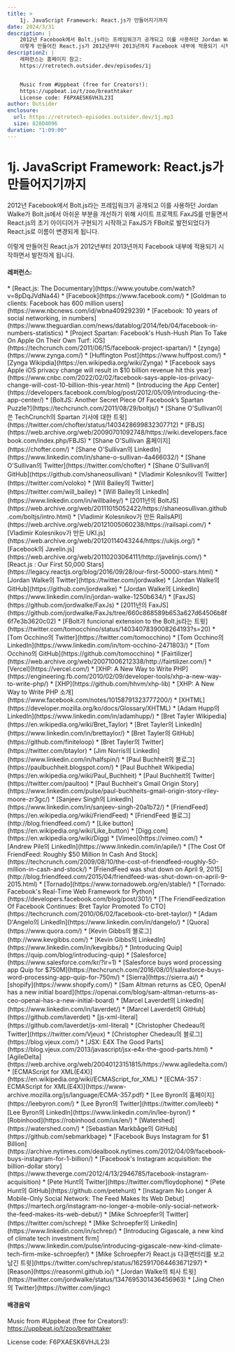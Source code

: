 ```yaml
---
title: >
    1j. JavaScript Framework: React.js가 만들어지기까지
date: 2024/3/31
description: |
    2012년 Facebook에서 Bolt.js라는 프레임워크가 공개되고 이를 사용하던 Jordan Walke가 Bolt.js에서 아쉬운 부분을 개선하기 위해 사이트 프로젝트 FaxJS를 만들면서 React.js의 초기 아이디어가 구현되기 시작하고 FaxJS가 FBolt로 발전되었다가 React.js로 이름이 변경되게 됩니다.
    이렇게 만들어진 React.js가 2012년부터 2013년까지 Facebook 내부에 적용되기 시작하면서 발전하게 됩니다.
description2: |
    레퍼런스는 홈페이지 참고:
    https://retrotech.outsider.dev/episodes/1j


    Music from #Uppbeat (free for Creators!):
    https://uppbeat.io/t/zoo/breathtaker
    License code: F6PXAESK6VHJL23I
author: Outsider
enclosure:
  url: https://retrotech-episodes.outsider.dev/1j.mp3
  size: 82804096
duration: "1:09:00"
---
```


# 1j. JavaScript Framework: React.js가 만들어지기까지

2012년 Facebook에서 Bolt.js라는 프레임워크가 공개되고
이를 사용하던 Jordan Walke가 Bolt.js에서 아쉬운 부분을 개선하기 위해
사이트 프로젝트 FaxJS를 만들면서 React.js의 초기 아이디어가 구현되기 시작하고
FaxJS가 FBolt로 발전되었다가 React.js로 이름이 변경되게 됩니다.

이렇게 만들어진 React.js가 2012년부터 2013년까지 Facebook 내부에
적용되기 시작하면서 발전하게 됩니다.


<Badges
  apple="https://podcasts.apple.com/kr/podcast/1j-javascript-framework-react-js%EA%B0%80-%EB%A7%8C%EB%93%A4%EC%96%B4%EC%A7%80%EA%B8%B0%EA%B9%8C%EC%A7%80/id1698903712?i=1000650962985"
  youtube="https://www.youtube.com/watch?v=4Z8qAzlnue8&list=PLEHf_UYxvkp9HCnP3UIZhEss_Yo4XuUDX"
  spotify="https://open.spotify.com/episode/30cg6vCX7dks7pYndIhI88"
/>

#### 레퍼런스:
<div className="refs">
    * [React.js: The Documentary](https://www.youtube.com/watch?v=8pDqJVdNa44)
    * [Facebook](https://www.facebook.com/)
    * [Goldman to clients: Facebook has 600 million users](https://www.nbcnews.com/id/wbna40929239)
    * [Facebook: 10 years of social networking, in numbers](https://www.theguardian.com/news/datablog/2014/feb/04/facebook-in-numbers-statistics)
    * [Project Spartan: Facebook's Hush-Hush Plan To Take On Apple On Their Own Turf: iOS](https://techcrunch.com/2011/06/15/facebook-project-spartan/)
    * [zynga](https://www.zynga.com/)
    * [Huffington Post](https://www.huffpost.com/)
    * [Zynga Wikipdia](https://en.wikipedia.org/wiki/Zynga)
    * [Facebook says Apple iOS privacy change will result in $10 billion revenue hit this year](https://www.cnbc.com/2022/02/02/facebook-says-apple-ios-privacy-change-will-cost-10-billion-this-year.html)
    * [Introducing the App Center](https://developers.facebook.com/blog/post/2012/05/09/introducing-the-app-center/)
    * [BoltJS: Another Secret Piece Of Facebook’s Spartan Puzzle?](https://techcrunch.com/2011/08/29/boltjs/)
    * [Shane O'Sullivan이 쓴 TechCrunch의 Spartan 기사에 대한 트윗](https://twitter.com/chofter/status/1403428699832307712)
    * [FBJS](https://web.archive.org/web/20090701092748/https://wiki.developers.facebook.com/index.php/FBJS)
    * [Shane O'Sullivan 홈페이지](https://chofter.com/)
    * [Shane O'Sullivan의 LinkedIn](https://www.linkedin.com/in/shane-o-sullivan-4a466032/)
    * [Shane O'Sullivan의 Twitter](https://twitter.com/chofter)
    * [Shane O'Sullivan의 GitHub](https://github.com/shaneosullivan)
    * [Vladimir Kolesnikov의 Twitter](https://twitter.com/voloko)
    * [Will Bailey의 Twitter](https://twitter.com/will_bailey)
    * [Will Bailey의 LinkedIn](https://www.linkedin.com/in/willbailey/)
    * [2011년의 BoltJS](https://web.archive.org/web/20111015052422/https://shaneosullivan.github.com/boltjs/intro.html)
    * [Vladimir Kolesnikov가 만든 RailsAPI](https://web.archive.org/web/20121005060238/https://railsapi.com/)
    * [Vladimir Kolesnikov가 만든 UKI.js](https://web.archive.org/web/20120114043244/https://ukijs.org/)
    * [Facebook의 Javelin.js](https://web.archive.org/web/20110203064111/http://javelinjs.com/)
    * [React.js : Our First 50,000 Stars](https://legacy.reactjs.org/blog/2016/09/28/our-first-50000-stars.html)
    * [Jordan Walke의 Twitter](https://twitter.com/jordwalke)
    * [Jordan Walke의 GitHub](https://github.com/jordwalke)
    * [Jordan Walke의 LinkedIn](https://www.linkedin.com/in/jordan-walke-1250b634/)
    * [FaxJS](https://github.com/jordwalke/FaxJs)
    * [2011년의 FaxJS](https://github.com/jordwalke/FaxJs/tree/660c868589b653a627d64506b8f6f7e3b3620c02)
    * [FBolt가 funcional extension to the Bolt.js라는 트윗](https://twitter.com/tomocchino/status/1403407839008264193?s=20)
    * [Tom Occhino의 Twitter](https://twitter.com/tomocchino)
    * [Tom Occhino의 LinkedIn](https://www.linkedin.com/in/tom-occhino-2471803/)
    * [Tom Occhino의 GitHub](https://github.com/tomocchino)
    * [Fairtilizer](https://web.archive.org/web/20071006212338/http://fairtilizer.com/)
    * [Vercel](https://vercel.com/)
    * [XHP: A New Way to Write PHP](https://engineering.fb.com/2010/02/09/developer-tools/xhp-a-new-way-to-write-php/)
    * [XHP](https://github.com/hhvm/xhp-lib)
    * [XHP: A New Way to Write PHP 소개](https://www.facebook.com/notes/10158791323777200/)
    * [XHTML](https://developer.mozilla.org/ko/docs/Glossary/XHTML)
    * [Adam Hupp의 LinkedIn](https://www.linkedin.com/in/adamhupp/)
    * [Bret Tayler Wikipedia](https://en.wikipedia.org/wiki/Bret_Taylor)
    * [Bret Tayler의 LinkedIn](https://www.linkedin.com/in/brettaylor/)
    * [Bret Tayler의 GitHub](https://github.com/finiteloop)
    * [Bret Tayler의 Twitter](https://twitter.com/btaylor)
    * [Jim Norris의 LinkedIn](https://www.linkedin.com/in/halfspin/)
    * [Paul Buchheit의 블로그](https://paulbuchheit.blogspot.com/)
    * [Paul Buchheit Wikipedia](https://en.wikipedia.org/wiki/Paul_Buchheit)
    * [Paul Buchheit의 Twitter](https://twitter.com/paultoo)
    * [Paul Buchheit's Gmail Origin Story](https://www.linkedin.com/pulse/paul-buchheits-gmail-origin-story-riley-moore-zr3gc/)
    * [Sanjeev Singh의 LinkedIn](https://www.linkedin.com/in/sanjeev-singh-20a1b72/)
    * [FriendFeed](https://en.wikipedia.org/wiki/FriendFeed)
    * [FriendFeed 블로그](http://blog.friendfeed.com/)
    * [Like button](https://en.wikipedia.org/wiki/Like_button)
    * [Digg.com](https://en.wikipedia.org/wiki/Digg)
    * [Vimeo](https://vimeo.com/)
    * [Andrew Pile의 LinkedIn](https://www.linkedin.com/in/apile/)
    * [The Cost Of FriendFeed: Roughly $50 Million In Cash And Stock](https://techcrunch.com/2009/08/10/the-cost-of-friendfeed-roughly-50-million-in-cash-and-stock/)
    * [FriendFeed was shut down on April 9, 2015](http://blog.friendfeed.com/2015/04/friendfeed-was-shut-down-on-april-9-2015.html)
    * [Tornado](https://www.tornadoweb.org/en/stable/)
    * [Tornado: Facebook's Real-Time Web Framework for Python](https://developers.facebook.com/blog/post/301/)
    * [The FriendFeedization Of Facebook Continues: Bret Taylor Promoted To CTO](https://techcrunch.com/2010/06/02/facebook-cto-bret-taylor/)
    * [Adam D'Angelo의 LinkedIn](https://www.linkedin.com/in/dangelo/)
    * [Quora](https://www.quora.com/)
    * [Kevin Gibbs의 블로그](http://www.kevgibbs.com/)
    * [Kevin Gibbs의 LinkedIn](https://www.linkedin.com/in/kevgibbs/)
    * [Introducing Quip](https://quip.com/blog/introducing-quip)
    * [Salesforce](https://www.salesforce.com/kr/?ir=1)
    * [Salesforce buys word processing app Quip for $750M](https://techcrunch.com/2016/08/01/salesforce-buys-word-processing-app-quip-for-750m/)
    * [Sierra](https://sierra.ai/)
    * [shopify](https://www.shopify.com/)
    * [Sam Altman returns as CEO, OpenAI has a new initial board](https://openai.com/blog/sam-altman-returns-as-ceo-openai-has-a-new-initial-board)
    * [Marcel Laverdet의 LinkedIn](https://www.linkedin.com/in/laverdet/)
    * [Marcel Laverdet의 GitHub](https://github.com/laverdet)
    * [js-xml-literal](https://github.com/laverdet/js-xml-literal)
    * [Christopher Chedeau의 Twitter](https://twitter.com/Vjeux)
    * [Christopher Chedeau의 블로그](https://blog.vjeux.com/)
    * [JSX: E4X The Good Parts](https://blog.vjeux.com/2013/javascript/jsx-e4x-the-good-parts.html)
    * [AgileDelta](https://web.archive.org/web/20040123151815/https://www.agiledelta.com/)
    * [ECMAScript for XML(E4X)](https://en.wikipedia.org/wiki/ECMAScript_for_XML)
    * [ECMA-357 : ECMAScript for XML(E4X)](https://www-archive.mozilla.org/js/language/ECMA-357.pdf)
    * [Lee Byron의 홈페이지](https://leebyron.com/)
    * [Lee Byron의 Twitter](https://twitter.com/leeb)
    * [Lee Byron의 LinkedIn](https://www.linkedin.com/in/lee-byron/)
    * [Robinhood](https://robinhood.com/us/en/)
    * [Watershed](https://watershed.com/)
    * [Sebastian Markbåge의 GitHub](https://github.com/sebmarkbage)
    * [Facebook Buys Instagram for $1 Billion](https://archive.nytimes.com/dealbook.nytimes.com/2012/04/09/facebook-buys-instagram-for-1-billion/)
    * [Facebook's Instagram acquisition: the billion-dollar story](https://www.theverge.com/2012/4/13/2946785/facebook-instagram-acquisition)
    * [Pete Hunt의 Twitter](https://twitter.com/floydophone)
    * [Pete Hunt의 GitHub](https://github.com/petehunt)
    * [Instagram No Longer A Mobile-Only Social Network: The Feed Makes Its Web Debut](https://martech.org/instagram-no-longer-a-mobile-only-social-network-the-feed-makes-its-web-debut/)
    * [Mike Schroepfer의 Twitter](https://twitter.com/schrep)
    * [Mike Schroepfer의 LinkedIn](https://www.linkedin.com/in/schrep/)
    * [Introducing Gigascale, a new kind of climate tech investment firm](https://www.linkedin.com/pulse/introducing-gigascale-new-kind-climate-tech-firm-mike-schroepfer/)
    * [Mike Schroepfer가 React.js 다큐멘터리를 보고 남긴 트윗](https://twitter.com/schrep/status/1625917064463671297)
    * [Reason](https://reasonml.github.io/)
    * [Jordan Walke의 퇴사 트윗](https://twitter.com/jordwalke/status/1347695301436456963)
    * [Jing Chen의 Twitter](https://twitter.com/jingc)
</div>

#### 배경음악
Music from #Uppbeat (free for Creators!):
https://uppbeat.io/t/zoo/breathtaker

License code: F6PXAESK6VHJL23I
